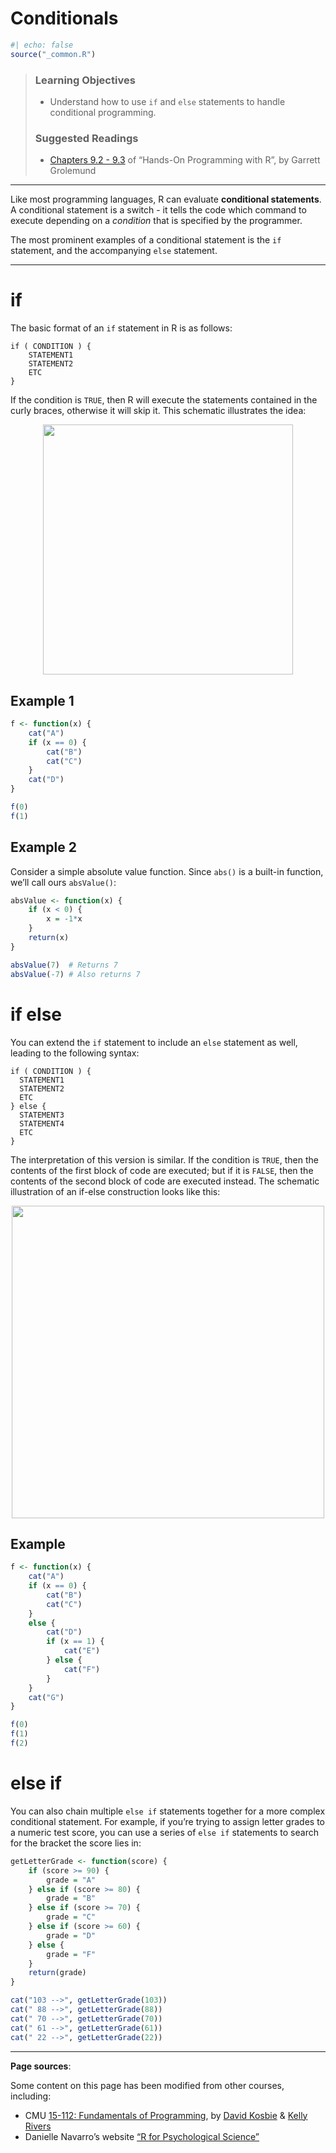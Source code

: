 # Conditionals {#sec-conditionals}

```r
#| echo: false
source("_common.R")
```

> ### Learning Objectives
>
> * Understand how to use `if` and `else` statements to handle conditional programming.
>
> ### Suggested Readings
>
> * [Chapters 9.2 - 9.3](https://rstudio-education.github.io/hopr/programs.html#if-statements) of "Hands-On Programming with R", by Garrett Grolemund


---

Like most programming languages, R can evaluate **conditional statements**. A conditional statement is a switch - it tells the code which command to execute depending on a _condition_ that is specified by the programmer.

The most prominent examples of a conditional statement is the `if` statement, and the accompanying `else` statement.

---

# if

The basic format of an `if` statement in R is as follows:

```
if ( CONDITION ) {
    STATEMENT1
    STATEMENT2
    ETC
}
```

If the condition is `TRUE`, then R will execute the statements contained in the curly braces, otherwise it will skip it. This schematic illustrates the idea:

<center>
![](images/condition_if.png){ width=400 }
</center>

## Example 1

```r
f <- function(x) {
    cat("A")
    if (x == 0) {
        cat("B")
        cat("C")
    }
    cat("D")
}
```
```r
f(0)
f(1)
```

## Example 2

Consider a simple absolute value function. Since `abs()` is a built-in function, we'll call ours `absValue()`:

```r
absValue <- function(x) {
    if (x < 0) {
        x = -1*x
    }
    return(x)
}
```
```r
absValue(7)  # Returns 7
absValue(-7) # Also returns 7
```

# if else

You can extend the `if` statement to include an `else` statement as well, leading to the following syntax:

```
if ( CONDITION ) {
  STATEMENT1
  STATEMENT2
  ETC
} else {
  STATEMENT3
  STATEMENT4
  ETC
}
```

The interpretation of this version is similar. If the condition is `TRUE`, then the contents of the first block of code are executed; but if it is `FALSE`, then the contents of the second block of code are executed instead. The schematic illustration of an if-else construction looks like this:

<center>
![](images/condition_if_else.png){ width=500 }
</center>

## Example

```r
f <- function(x) {
    cat("A")
    if (x == 0) {
        cat("B")
        cat("C")
    }
    else {
        cat("D")
        if (x == 1) {
            cat("E")
        } else {
            cat("F")
        }
    }
    cat("G")
}
```
```r
f(0)
f(1)
f(2)
```

# else if

You can also chain multiple `else if` statements together for a more complex conditional statement. For example, if you're trying to assign letter grades to a numeric test score, you can use a series of `else if` statements to search for the bracket the score lies in:

```r
getLetterGrade <- function(score) {
    if (score >= 90) {
        grade = "A"
    } else if (score >= 80) {
        grade = "B"
    } else if (score >= 70) {
        grade = "C"
    } else if (score >= 60) {
        grade = "D"
    } else {
        grade = "F"
    }
    return(grade)
}
```
```r
cat("103 -->", getLetterGrade(103))
cat(" 88 -->", getLetterGrade(88))
cat(" 70 -->", getLetterGrade(70))
cat(" 61 -->", getLetterGrade(61))
cat(" 22 -->", getLetterGrade(22))
```

---

**Page sources**:

Some content on this page has been modified from other courses, including:

- CMU [15-112: Fundamentals of Programming](http://www.kosbie.net/cmu/spring-17/15-112/notes/notes-conditionals.html), by [David Kosbie](http://www.kosbie.net/cmu/) & [Kelly Rivers](https://hcii.cmu.edu/people/kelly-rivers)
- Danielle Navarro's website ["R for Psychological Science"](https://psyr.org/index.html)

